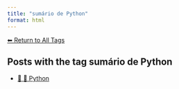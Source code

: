 ```yaml
---
title: "sumário de Python"
format: html
---
```


[⬅ Return to All Tags](../tags.qmd)

## Posts with the tag **sumário de Python**

- [📄 🐍 Python](/posts/programming/python/index.html)
